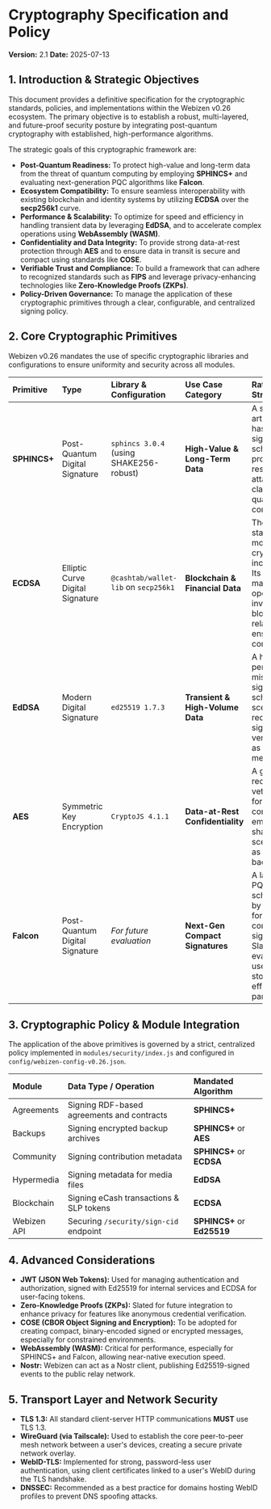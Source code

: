 # Cryptography Specification and Policy

**Version:** 2.1
**Date:** 2025-07-13

## 1. Introduction & Strategic Objectives

This document provides a definitive specification for the cryptographic standards, policies, and implementations within the Webizen v0.26 ecosystem. The primary objective is to establish a robust, multi-layered, and future-proof security posture by integrating post-quantum cryptography with established, high-performance algorithms.

The strategic goals of this cryptographic framework are:

-   **Post-Quantum Readiness:** To protect high-value and long-term data from the threat of quantum computing by employing **SPHINCS+** and evaluating next-generation PQC algorithms like **Falcon**.
-   **Ecosystem Compatibility:** To ensure seamless interoperability with existing blockchain and identity systems by utilizing **ECDSA** over the **secp256k1** curve.
-   **Performance & Scalability:** To optimize for speed and efficiency in handling transient data by leveraging **EdDSA**, and to accelerate complex operations using **WebAssembly (WASM)**.
-   **Confidentiality and Data Integrity:** To provide strong data-at-rest protection through **AES** and to ensure data in transit is secure and compact using standards like **COSE**.
-   **Verifiable Trust and Compliance:** To build a framework that can adhere to recognized standards such as **FIPS** and leverage privacy-enhancing technologies like **Zero-Knowledge Proofs (ZKPs)**.
-   **Policy-Driven Governance:** To manage the application of these cryptographic primitives through a clear, configurable, and centralized signing policy.

## 2. Core Cryptographic Primitives

Webizen v0.26 mandates the use of specific cryptographic libraries and configurations to ensure uniformity and security across all modules.

| Primitive  | Type                           | Library & Configuration                        | Use Case Category                | Rationale & Strategic Value                                                                                                                                              |
| :--------- | :----------------------------- | :--------------------------------------------- | :------------------------------- | :----------------------------------------------------------------------------------------------------------------------------------------------------------------------- |
| **SPHINCS+** | Post-Quantum Digital Signature | `sphincs 3.0.4` (using SHAKE256-robust)        | **High-Value & Long-Term Data** | A state-of-the-art, stateless hash-based signature scheme providing resilience against attacks from both classical and quantum computers.                                   |
| **ECDSA** | Elliptic Curve Digital Signature | `@cashtab/wallet-lib` on `secp256k1`           | **Blockchain & Financial Data** | The de-facto standard for most cryptocurrencies, including eCash. Its use is mandated for any operations involving blockchain-related data to ensure native compatibility. |
| **EdDSA** | Modern Digital Signature       | `ed25519 1.7.3`                                | **Transient & High-Volume Data** | A high-performance, misuse-resistant signature scheme ideal for scenarios requiring fast signing and verification, such as chat messages.                                 |
| **AES** | Symmetric Key Encryption       | `CryptoJS 4.1.1`                               | **Data-at-Rest Confidentiality** | A globally recognized and vetted algorithm for securing data confidentiality, employed in pre-shared key scenarios, such as encrypting backups.                           |
| **Falcon** | Post-Quantum Digital Signature | *For future evaluation* | **Next-Gen Compact Signatures** | A lattice-based PQC signature scheme selected by NIST, known for its highly compact signature sizes. Slated for evaluation for use cases where storage efficiency is paramount. |

## 3. Cryptographic Policy & Module Integration

The application of the above primitives is governed by a strict, centralized policy implemented in `modules/security/index.js` and configured in `config/webizen-config-v0.26.json`.

| Module       | Data Type / Operation                      | Mandated Algorithm      |
| :----------- | :----------------------------------------- | :---------------------- |
| Agreements   | Signing RDF-based agreements and contracts | **SPHINCS+** |
| Backups      | Signing encrypted backup archives          | **SPHINCS+** or **AES** |
| Community    | Signing contribution metadata              | **SPHINCS+** or **ECDSA** |
| Hypermedia   | Signing metadata for media files           | **EdDSA** |
| Blockchain   | Signing eCash transactions & SLP tokens    | **ECDSA** |
| Webizen API  | Securing `/security/sign-cid` endpoint     | **SPHINCS+** or **Ed25519** |

## 4. Advanced Considerations

-   **JWT (JSON Web Tokens):** Used for managing authentication and authorization, signed with Ed25519 for internal services and ECDSA for user-facing tokens.
-   **Zero-Knowledge Proofs (ZKPs):** Slated for future integration to enhance privacy for features like anonymous credential verification.
-   **COSE (CBOR Object Signing and Encryption):** To be adopted for creating compact, binary-encoded signed or encrypted messages, especially for constrained environments.
-   **WebAssembly (WASM):** Critical for performance, especially for SPHINCS+ and Falcon, allowing near-native execution speed.
-   **Nostr:** Webizen can act as a Nostr client, publishing Ed25519-signed events to the public relay network.

## 5. Transport Layer and Network Security

-   **TLS 1.3:** All standard client-server HTTP communications **MUST** use TLS 1.3.
-   **WireGuard (via Tailscale):** Used to establish the core peer-to-peer mesh network between a user's devices, creating a secure private network overlay.
-   **WebID-TLS:** Implemented for strong, password-less user authentication, using client certificates linked to a user's WebID during the TLS handshake.
-   **DNSSEC:** Recommended as a best practice for domains hosting WebID profiles to prevent DNS spoofing attacks.
